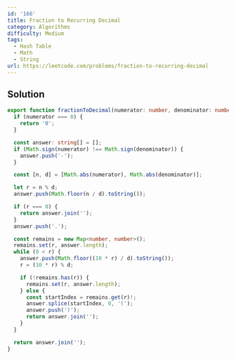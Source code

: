 ```yaml
---
id: '166'
title: Fraction to Recurring Decimal
category: Algorithms
difficulty: Medium
tags:
  - Hash Table
  - Math
  - String
url: https://leetcode.com/problems/fraction-to-recurring-decimal
---
```


## Solution

```typescript showLineNumbers
export function fractionToDecimal(numerator: number, denominator: number): string {
  if (numerator === 0) {
    return '0';
  }

  const answer: string[] = [];
  if (Math.sign(numerator) !== Math.sign(denominator)) {
    answer.push('-');
  }

  const [n, d] = [Math.abs(numerator), Math.abs(denominator)];

  let r = n % d;
  answer.push(Math.floor(n / d).toString());

  if (r === 0) {
    return answer.join('');
  }
  answer.push('.');

  const remains = new Map<number, number>();
  remains.set(r, answer.length);
  while (0 < r) {
    answer.push(Math.floor((10 * r) / d).toString());
    r = (10 * r) % d;

    if (!remains.has(r)) {
      remains.set(r, answer.length);
    } else {
      const startIndex = remains.get(r)!;
      answer.splice(startIndex, 0, '(');
      answer.push(')');
      return answer.join('');
    }
  }

  return answer.join('');
}
```
